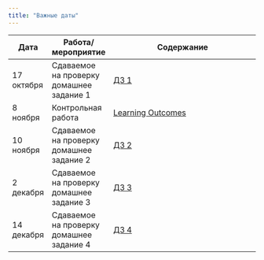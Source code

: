 ```yaml
---
title: "Важные даты"
---
```

 
Дата | Работа/мероприятие  | Содержание
-------- | -------- | --------------------------------------------------------
17 октября | Сдаваемое на проверку домашнее задание 1 | <a href="reg_hw1.pdf" title=>ДЗ 1</a>
8 ноября | Контрольная работа | <a href="reg_LO_midterm.pdf" title=>Learning Outcomes</a>
10 ноября | Сдаваемое на проверку домашнее задание 2 | <a href="reg_hw2.pdf" title=>ДЗ 2</a>
2 декабря | Сдаваемое на проверку домашнее задание 3 | <a href="reg_hw3_2024.pdf" title=>ДЗ 3</a>
14 декабря | Сдаваемое на проверку домашнее задание 4 | <a href="reg_hw4_2024.pdf" title=>ДЗ 4</a>




